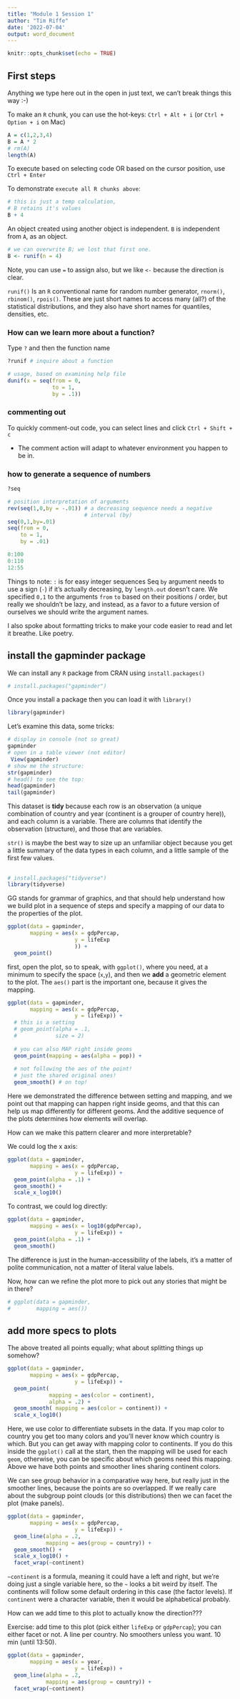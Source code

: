 ```yaml
---
title: "Module 1 Session 1"
author: "Tim Riffe"
date: '2022-07-04'
output: word_document
---
```


```r
knitr::opts_chunk$set(echo = TRUE)
```

## First steps

Anything we type here out in the open in just text, we can't break things this way :-)


To make an `R` chunk, you can use the hot-keys:
`Ctrl + Alt + i` (or `Ctrl + Option + i` on Mac)

```r
A = c(1,2,3,4)
B = A * 2
# rm(A)
length(A)
```
To execute based on selecting code OR based on the cursor position, use `Ctrl + Enter`

To demonstrate `execute all R chunks above`:

```r
# this is just a temp calculation,
# B retains it's values
B + 4
```

An object created using another object is independent. `B` is independent from `A`, as an object.

```r
# we can overwrite B; we lost that first one.
B <- runif(n = 4)
```

Note, you can use `=` to assign also, but we like `<-` because the direction is clear.

`runif()` Is an `R` conventional name for random number generator, `rnorm()`, `rbinom()`, `rpois()`. These are just short names to access many (all?) of the statistical distributions, and they also have short names for quantiles, densities, etc.

### How can we learn more about a function?

Type `?` and then the function name
```r
?runif # inquire about a function

# usage, based on examining help file
dunif(x = seq(from = 0,
              to = 1,
              by = .1))
```

### commenting out
To quickly comment-out code, you can select lines and
click `Ctrl + Shift + c`

* The comment action will adapt to whatever environment you happen to be in.

### how to generate a sequence of numbers

```r
?seq

# position interpretation of arguments
rev(seq(1,0,by = -.01)) # a decreasing sequence needs a negative
                        # interval (by)
seq(0,1,by=.01)
seq(from = 0,
    to = 1,
    by = .01)

0:100
0:110
12:55
```

Things to note: `:` is for easy integer sequences
Seq `by` argument needs to use a sign (`-`) if it's actually decreasing, by `length.out` doesn't care. We specified `0,1` to the arguments `from` `to` based on their positions / order, but really we shouldn't be lazy, and instead, as a favor to a future version of ourselves we should write the argument names.

I also spoke about formatting tricks to make your code easier to read and let it breathe. Like poetry.


## install the gapminder package

We can install any `R` package from CRAN using `install.packages()`
```r
# install.packages("gapminder")
```

Once you install a package then you can load it with `library()`

```r
library(gapminder)
```

Let's examine this data, some tricks:

```r
# display in console (not so great)
gapminder
# open in a table viewer (not editor)
 View(gapminder)
# show me the structure:
str(gapminder)
# head() to see the top:
head(gapminder)
tail(gapminder)
```

This dataset is **tidy** because each row is an observation (a unique combination of country and year (continent is a grouper of country here)), and each column is a variable. There are columns that identify the observation (structure), and those that are variables.

`str()` is maybe the best way to size up an unfamiliar object because you get a little summary of the data types in each column, and a little sample of the first few values.

##

```r
# install.packages("tidyverse")
library(tidyverse)

```

GG stands for grammar of graphics, and that should help understand how we build plot in a sequence of steps and specify a mapping of our data to the properties of the plot.

```r
ggplot(data = gapminder,
       mapping = aes(x = gdpPercap,
                     y = lifeExp
                     )) +
  geom_point()
```

first, open the plot, so to speak, with `ggplot()`, where you need, at a minimum to specify the space (`x`,`y`), and then we **add** a geometric element to the plot. The `aes()` part is the important one, because it gives the mapping.

```r
ggplot(data = gapminder,
       mapping = aes(x = gdpPercap,
                     y = lifeExp)) +
  # this is a setting
  # geom_point(alpha = .1,
  #            size = 2)
  
  # you can also MAP right inside geoms
  geom_point(mapping = aes(alpha = pop)) +
  
  # not following the aes of the point!
  # just the shared original ones!
  geom_smooth() # on top!
```

Here we demonstrated the difference between setting and mapping, and we point out that mapping can happen right inside geoms, and that this can help us map differently for different geoms. And the additive sequence of the plots determines how elements will overlap.

How can we make this pattern clearer and more interpretable?

We could log the x axis:
```r
ggplot(data = gapminder,
       mapping = aes(x = gdpPercap,
                     y = lifeExp)) +
  geom_point(alpha = .1) +
  geom_smooth() +
  scale_x_log10()
```

To contrast, we could log directly:

```r
ggplot(data = gapminder,
       mapping = aes(x = log10(gdpPercap),
                     y = lifeExp)) +
  geom_point(alpha = .1) +
  geom_smooth()
```
The difference is just in the human-accessibility of the labels, it's a matter of polite communication, not a matter of literal value labels.


Now, how can we refine the plot more to pick out any stories that might be in there?

```r
# ggplot(data = gapminder,
#        mapping = aes())
```

## add more specs to plots
 
The above treated all points equally; what about splitting things up somehow?

```r
ggplot(data = gapminder,
       mapping = aes(x = gdpPercap,
                     y = lifeExp)) +
  geom_point(
             mapping = aes(color = continent),
             alpha = .2) +
  geom_smooth( mapping = aes(color = continent)) +
  scale_x_log10() 
```

Here, we use color to differentiate subsets in the data. If you map color to country you get too many colors and you'll never know which country is which. But you can get away with mapping color to continents. If you do this inside the `ggplot()` call at the start, then the mapping will be used for each `geom`, otherwise, you can be specific about which geoms need this mapping. Above we have both points and smoother lines sharing continent colors.

We can see group behavior in a comparative way here, but really just in the smoother lines, because the points are so overlapped. If we really care about the subgroup point clouds (or this distributions) then we can facet the plot (make panels).

```r
ggplot(data = gapminder,
       mapping = aes(x = gdpPercap,
                     y = lifeExp)) +
  geom_line(alpha = .2,
            mapping = aes(group = country)) +
  geom_smooth() +
  scale_x_log10() +
  facet_wrap(~continent)
```

`~continent` is a formula, meaning it could have a left and right, but we're doing just a single variable here, so the `~` looks a bit weird by itself. The continents will follow some default ordering in this case (the factor levels). If `continent` were a character variable, then it would be alphabetical probably.

How can we add time to this plot to actually know the direction???

Exercise: add time to this plot (pick either `lifeExp` or `gdpPercap`); you can either facet or not. A line per country. No smoothers unless you want. 10 min (until 13:50).

```r
ggplot(data = gapminder,
       mapping = aes(x = year,
                     y = lifeExp)) +
  geom_line(alpha = .2, 
            mapping = aes(group = country)) +
  facet_wrap(~continent)
```





















